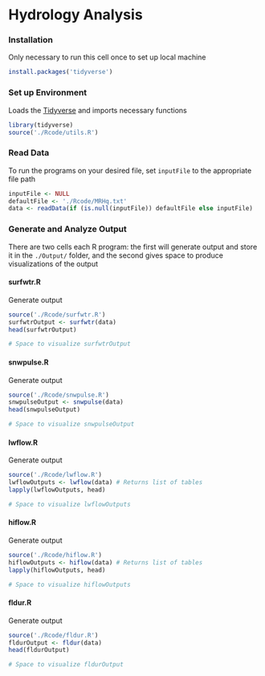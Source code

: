 # Hydrology Analysis

### Installation
Only necessary to run this cell once to set up local machine
```r
install.packages('tidyverse')
```

### Set up Environment
Loads the [Tidyverse](https://www.tidyverse.org/) and imports necessary functions
```r
library(tidyverse)
source('./Rcode/utils.R')
```

### Read Data
To run the programs on your desired file, set `inputFile` to the appropriate file path
```r
inputFile <- NULL
defaultFile <- './Rcode/MRHq.txt'
data <- readData(if (is.null(inputFile)) defaultFile else inputFile)
```

### Generate and Analyze Output
There are two cells each R program: the first will generate output and store it in the `./Output/` folder,
and the second gives space to produce visualizations of the output

#### surfwtr.R
Generate output
```r
source('./Rcode/surfwtr.R')
surfwtrOutput <- surfwtr(data)
head(surfwtrOutput)
```

```r
# Space to visualize surfwtrOutput
```

#### snwpulse.R
Generate output
```r
source('./Rcode/snwpulse.R')
snwpulseOutput <- snwpulse(data)
head(snwpulseOutput)
```

```r
# Space to visualize snwpulseOutput
```

#### lwflow.R
Generate output
```r
source('./Rcode/lwflow.R')
lwflowOutputs <- lwflow(data) # Returns list of tables
lapply(lwflowOutputs, head)
```

```r
# Space to visualize lwflowOutputs
```

#### hiflow.R
Generate output
```r
source('./Rcode/hiflow.R')
hiflowOutputs <- hiflow(data) # Returns list of tables
lapply(hiflowOutputs, head)
```

```r
# Space to visualize hiflowOutputs
```

#### fldur.R
Generate output
```r
source('./Rcode/fldur.R')
fldurOutput <- fldur(data)
head(fldurOutput)
```

```r
# Space to visualize fldurOutput
```
